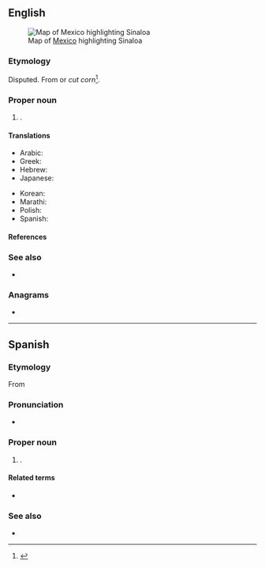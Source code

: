==English==
[[File:Mexico map, MX-SIN.svg|thumb|Map of [[Mexico]] highlighting Sinaloa]]

===Etymology===
Disputed. From {{der|en|mfy|sinalobola||round [[pitahaya]]}} or ''cut corn''<ref>{{cite-web|url=http://web.archive.org/web/20070716221737/http://www.sinaloa.gob.mx/NR/exeres/B1FB61DE-82E5-4EE7-AE7E-851D47307AF3,frameless.htm?NRMODE=Published|title=Municipio de Sinaloa de Leyva|archiveurl=https://web.archive.org/web/20070716221737/http://www.sinaloa.gob.mx/NR/exeres/B1FB61DE-82E5-4EE7-AE7E-851D47307AF3,frameless.htm?NRMODE=Published|archivedate=16 July 2007|accessdate=4 May 2009}}</ref>.

===Proper noun===
{{en-proper noun}}

# {{place|en|state|c/Mexico}}.

====Translations====
{{trans-top|state of Mexico}}
* Arabic: {{t|ar|سِينَالُوَا|n}}
* Greek: {{t|el|Σιναλόα|n}}
* Hebrew: {{t|he|סיִנַלֹואַה|tr=Syinalòwʼah|n|sc=Hebr}}
* Japanese: {{t|ja|シナロア|tr=Shinaroa|sc=Jpan}}
{{trans-mid}}
* Korean: {{t|ko|^시날로아|sc=Kore}}
* Marathi: {{t|mr|सिनालोआ|n}}
* Polish: {{t|pl|Sinaloa|f}}
* Spanish: {{t+|es|Sinaloa|m}}
{{trans-bottom}}

====References====
<references/>

===See also===
* {{pedialite}}

===Anagrams===
* {{anagrams|en|a=aailnos|solania}}

----

==Spanish==
===Etymology===
From {{der|es|mfy|sinalobola}}
===Pronunciation===
* {{es-IPA}}

===Proper noun===
{{es-proper noun|m}}

# {{place|es|state|c/Mexico}}.

====Related terms====
* {{l|es|sinaloense}}

===See also===
* {{pedialite|lang=es}}